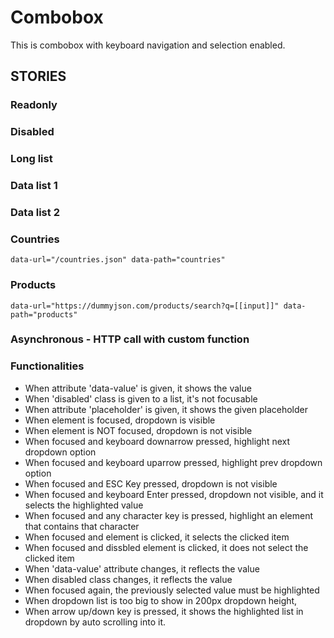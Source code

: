 

<Meta of={Combobox} />

<style>{`
  #story--core-combobox--primary.sb-story { min-height: 200px; }
  #story--core-combobox--long-list.sb-story { min-height: 200px; }
  #story--core-combobox--asynchronous.sb-story { min-height: 200px; }
`}</style>
# Combobox

This is combobox with keyboard navigation and selection enabled.

<Canvas of={Combobox.Primary}/>

<Controls />

<h2 className="h6 sb-unstyled fw-light">STORIES</h2>

### Readonly
<Canvas of={Combobox.Readonly}/>

### Disabled
<Canvas of={Combobox.Disabled}/>

### Long list
<Canvas of={Combobox.LongList}/>

### Data list 1
<Canvas of={Combobox.DataList1}/>

### Data list 2
<Canvas of={Combobox.DataList2}/>

### Countries 
`data-url="/countries.json" data-path="countries"`
<Canvas of={Combobox.Countries}/>

### Products 
`data-url="https://dummyjson.com/products/search?q=[[input]]" data-path="products"`
<Canvas of={Combobox.Products}/>

### Asynchronous - HTTP call with custom function
<Canvas of={Combobox.CustomFunction}/>

### Functionalities
*  When attribute 'data-value' is given, it shows the value
*  When 'disabled' class is given to a list, it's not focusable
*  When attribute 'placeholder' is given, it shows the given placeholder
*  When element is focused, dropdown is visible
*  When element is NOT focused, dropdown is not visible
*  When focused and keyboard downarrow pressed, highlight next dropdown option
*  When focused and keyboard uparrow pressed, highlight prev dropdown option
*  When focused and ESC Key pressed, dropdown is not visible
*  When focused and keyboard Enter pressed, dropdown not visible, and it selects the highlighted value
*  When focused and any character key is pressed, highlight an element that contains that character
*  When focused and element is clicked, it selects the clicked item
*  When focused and dissbled element is clicked, it does not select the clicked item
*  When 'data-value' attribute changes, it reflects the value
*  When disabled class changes, it reflects the value
*  When focused again, the previously selected value must be highlighted
*  When dropdown list is too big to show in 200px dropdown height, 
*  When arrow up/down key is pressed, it shows the highlighted list in dropdown by auto scrolling into it. 
